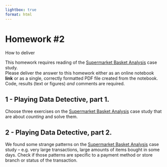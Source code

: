 ```yaml
---
lightbox: true
format: html
---
```


# Homework #2

::: info-block
<div class="title">How to deliver</div>
This homework requires reading of the [Supermarket Basket Analysis](53-Projects-Supermarket.qmd) case study.<br>
Please deliver the answer to this homework either as an online notebook **link** or as a single, correctly formatted PDF file created from the notebook. Code, results (text or figures) _and_ comments are required. 
:::

## 1 - Playing Data Detective, part 1.

Choose three exercises on the [Supermarket Basket Analysis](53-Projects-Supermarket.qmd) case study that are about _counting_ and solve them.

## 2 - Playing Data Detective, part 2.

We found some strange patterns on the [Supermarket Basket Analysis](53-Projects-Supermarket.qmd) case study -- e.g. very large transactions, large amounts of items bought in some days. Check if those patterns are specific to a payment method or store branch or status of the transaction.




